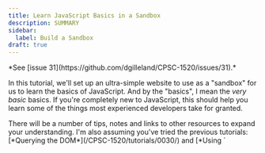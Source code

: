 ```yaml
---
title: Learn JavaScript Basics in a Sandbox
description: SUMMARY
sidebar:
  label: Build a Sandbox
draft: true
---
```




<Aside title="Work-In-Progress (WIP)" type="caution">
*See [issue 31](https://github.com/dgilleland/CPSC-1520/issues/31).*
</Aside>

In this tutorial, we'll set up an ultra-simple website to use as a "sandbox" for us to learn the basics of JavaScript. And by the "basics", I mean the *very basic* basics. If you're completely new to JavaScript, this should help you learn some of the things most experienced developers take for granted.

<Aside>
  There will be a number of tips, notes and links to other resources to expand your understanding. I'm also assuming you've tried the previous tutorials: [*Querying the DOM*](/CPSC-1520/tutorials/0030/) and [*Using `<script>` Tags*](/CPSC-1520/tutorials/0040/).
</Aside>

## Learning Outcome Guide

Here's a short list of what we will cover in this tutorial.

<Aside title="But, I think I already know this..." type="tip">
    <Image src={gotThis} alt="I know this stuff..." width="100" class="float-start mr-3"/>

    As you look over the list of items here, you might find that you know all or most of these aspects of JavaScript or programming in general. If that's you, then please skip ahead to the next tutorial.
</Aside>

- [ ] Simple Sequence
- [ ] Variable Declaration vs. Variable Initialization
- [ ] Statements vs. Expressions
- [ ] `console.log`???

## The Sandbox Page

<Sandbox />


## Play and Learn

With our sandbox starter code in place, we can begin experimenting and discovering how JavaScript works. As you walk through this tutorial, remember to **save your changes** for each step where you write JavaScript code.

To get the backstory on what we will be coding, you should read the following article.

<LinkButton href="#">What is a Computer Program?</LinkButton>
*Author TODO: Complete the article + link*

### Statements in JavaScript

A **Statement** in JavaScript is a *complete instruction*. We use a semicolon (`;`) at the end to indicate the end of the statement. It works in the same way as a period indicates the end of a sentence (or complete thought) in English.

There are many kinds of instructions we can create in JavaScript. In this part of the tutorial, we'll write statements that create variables, perform math and change the text on our web page.


<Steps>
1. Launch VS Code and open `main.js` for editing. Then launch the website and view it side-by-side with VS Code. 

    <Image src={run} alt="Our code and sandbox"/>

1. Notice in the `main.js` that we have a variable called `sandbox`. This is a reference to the `<output>` element from our HTML. Right now, the page shows the hard-coded text inside the `<output>` element in `index.html`.

    > *`Nothing has been written here yet`*

    In the next steps, we will be writing code that uses this element to display content on the web page.


1. Add your first line of code below the `// TODO` comment (don't remove the existing code). As you save your changes, you should see the text appear on the web page.

    ```js
    // main.js
    sandbox.innerText = 'My sandbox is ready to play in.';
    ```

    We've just written an **assignment statement**. Assignment statements use the `=` operator. It works by taking the value on the right-hand side of the operator and *storing* it in the item on the left-hand side.

    Your code has now *replaced* the old value inside `sandbox.innerText`. That's the purpose of the `=` operator.

1. Add another line of JavaScript code. This time, we will use a different operator: `+=`

    ```js
    // main.js
    sandbox.innerText = 'My sandbox is ready to play in.';
    sandbox.innerHTML += '<br>A) There are many assignment operators';
    ```

    Notice two things here.
    
    - This time, by using `+=` as the operator, we've *appended* more text to the `<output>` element.
    - We also used `.innerHTML` on the `<output>` element so that we can include the `<br>` tag to force the remaining text () to appear below our first message. The `<br>` tag is the *line break*.

    <Aside type="tip" title="Assignment Operators">
      There are many other assignment operators, but we will only concern ourselves with `=` and `+=` for displaying information on the web page.
    </Aside>

1. Let's do some calculations in JavaScript. We'll start by calculating the area of a rectangle. Add the following code.

    ```js
    // main.js
    // ... remember to keep the previous code
    let leftSide = 3;
    let topSide = 4;
    let area;
    area = leftSide * topSide;
    ```

    - The lines that create and assign values to the `leftSide` and `topSide` variables are called **initialilzation statements** because they both create the variable and give it a value in the same instruction.
    - The line that creates the `area` variable is called a **declaration statement** because it creates the variable *without* assigning it a starting value.
    - The last line where we calculate the area is called an **assignment statement**. We use these to store new information in existing variables.

1. Right now, our web page does *not* show the results of our calculation. That's because we haven't written the code to display it.

    Let's show our results by adding the following code.

    ```js
    // main.js
    sandbox.innerHTML += '<br>';
    sandbox.innerHTML += `B) The area of my rectangle is ${area}`;
    ```

    You should see the area's value of `12` displayed on the page.

    <Aside type="tip" title="Template Strings">
      Did you catch how we constructed the text in the last line of the code? We wrapped the text in backticks (`` ` ``) instead of the single-quote characters. This is known as a [**Template String**](/CPSC-1520/reference/0020/#template-strings)

      The process is called <a target="_blank" href="https://en.wikipedia.org/wiki/String_interpolation">***String Interpolation***</a>, and it allows us to build strings and insert values through the use of *placeholders*. The `${}` is our placeholder and we can put variables inside the curly braces. JavaScript will take the *value* from the variable and *place* it in our string at that location.

      Here's another example.

      ```js
      let name = 'Stewart';
      let greeting = `Hello ${name}. Welcome to JavaScript!`;
      // greeting will have the value of
      //   'Hello Stewart. Welcome to JavaScript!'
      ```

      This will prove extremely useful moving forward!
    </Aside>
</Steps>

We've created several lines of code in our sandbox. We've explored some simple math and discovered the useful *string interpolation* syntax.


> So far, we've only explored a single keyword in the JavaScript language: `let`. We're going to discover a couple more JavaScript keywords in the next part of this tutorial: `const` and `typeof`.
>
> *All* of the other words we've written are **identifiers**. An *identifier* is simply a name that we or the browser has given for some variable or object.
>
> To learn more about this aspect of JavaScript, check out the following articles.
>
> <CardGrid>
>   <LinkCard title="JavaScript As A Language" href="/CPSC-1520/explanations/0020/" />
>   <LinkCard title="JavaScript Keywords" href="/CPSC-1520/reference/0010/" />
> </CardGrid>

### Data Types, More Math

A lot of times, the information we need to work with is either *textual* or *numeric*. JavaScript supports these with the `'string'` and `'number'` data types. There are other built-in data types, but these two will be foundational for almost all of the code you write.

> *?Add note about the dangers of **Primitive Obsession**?*

Let's explore how we can manipulate textual and numeric data in our programs.


<Steps>
1. It's not unusual to see code that has "raw" values in it. In fact, we've been using these raw or [**literal**](/CPSC-1520/reference/0020/#literal-values) values in earlier parts of this tutorial. A common place to see these are with initialization or assignment statements.

    Let's add a few variables to our code using literal values.

    ```js
    // main.js
    let unitCost = 12.95;
    let gstRate = 0.05;
    let currency = '(CAD)';
    ```

    <Aside type="tip">
      Generally speaking, when we write JavaScript we should restrict the amount of literal values in our code as much as possible. The values of literals are - simply put - *fixed*. We can't change them. That's why we use [**variables**](/CPSC-1520/reference/0020/#variable-declarations) so often - they give us *flexibility*.
    </Aside>
    
    {/* For example, we created *string literals* such as `'My sandbox is ready to play in.'`. Another literal string was `'<br>'`. A string literal can be recognized as text that is surrounded by either single quotes, double quotes, or a pair of backticks.

    *Numeric literals* are the digits we type. An example includes the numbers `3` and `4` that we used for the sides of the rectangle. */}
1. It's time to do something with these variables. Let's calculate the price of something. We'll display the output with a template string

    ```js
    // main.js
    let subTotal = unitCost * 10;
    // Output the result on another "line"
    sandbox.innerHTML += '<br>C) ';
    sandbox.innerHTML += `The subtotal is ${subTotal}. `;
    sandbox.innerHTML += `The total is ${subTotal + subTotal * gst}.`;
    ```

    You should see the following additional text displayed on the page.

    ```
    C) The subtotal is 129.5. The total is 135.975.
    ```

1. The math is good for the code we wrote. But the presentation could use some fixing. Make the following changes.

    ```diff lang="js"
      let subTotal = unitCost * 10;
    + let total = subTotal + subTotal * gst;
      // Output the result on another "line"
      sandbox.innerHTML += '<br>C) ';
    - sandbox.innerHTML += `The subtotal is ${subTotal}. `;
    + sandbox.innerHTML += `The subtotal is $ ${subTotal.toFixed}. `;
    - sandbox.innerHTML += `The total is ${subTotal + subTotal * gst}.`;
    + sandbox.innerHTML += `The total is $ ${total.toFixed(2)}.`;
    ```

    We added another variable (`total`) to simplify the placeholder's expression that calcluated the total amount. In the placeholders, we used the `.toFixed()` function that comes will all number types. `.toFixed()` converts the *number* to a *string* with a fixed number of digits precision after the decimal point. Lastly, we also threw in a literal `$` in the text to make it clear that we are talking about monetary values.
    
    Now the output should look like the following.

    `C) The subtotal is $ 129.50. The total is $ 135.97.`

1. Let's try some more math, but this time, we'll use a mixture of strings and numbers.

    ```js
    // main.js
    // Can JavaScript do math with strings and numbers?
    let numberFive = 5;
    let stringFive = '5';
    let answer;

    answer = numberFive + stringFive;
    sandbox.innerHTML += '<br>D) ';
    sandbox.innerHTML += `5 + '5' produces ${answer}`;
    ```

    Did you expect that result? It turns out that JavaScript turned the number into a string and then *concatenated* the two strings, producing this text.
    
    `D) 5 + '5' produces 55`

1. Let's do another calculation. Add the following code.

    ```js
    // main.js
    answer = numberFive * stringFive;
    sandbox.innerHTML += '<br>E) ';
    sandbox.innerHTML += `5 * '5' produces ${answer}`;
    ```

    This time, JavaScript turned the string into a number and performed arithmetic. That's because the multiplcation operator (`*`) is intended for use with numbers, not text.
    
    `E) 5 * '5' produces 25`

1. We can re-try that addition operation. This time let's use a function that converts strings to numbers: `parseInt()`

    ```js
    // main.js
    answer = numberFive + parseInt(stringFive);
    sandbox.innerHTML += '<br>F) ';
    sandbox.innerHTML += `5 * parseInt('5') produces ${answer}`;
    ```

    The `parseInt()` will take a string and attempt to convert it to a whole number. There is a similar function if we want to convert to floating-point numbers: `parseFloat()`. Here's the result.
    
    `F) 5 + parseInt('5') produces 25`

1. JavaScript has a keyword that tells us the data type of a variable: `typeof`. Add the following to your growing list of experimental code.

    ```js
    // main.js
    sandbox.innerHTML += `<br>G) numberFive is a ${typeof numberFive}`;
    sandbox.innerHTML += `<br>H) stringFive is a ${typeof stringFive}`;
    ```

    If you are ever curious about the datatype of your variable, just try using the `typeof` operator.

1. One last example to try out. We've seen the usefulness of literal values (though we should be judicious in their use). Hopefully you're seeing how variables are even more useful, because we can re-use them to hold newly calculated values (like we did with `answer`).

    But, what if we wanted a variable that we could re-use in calculations without having its value change? A good example of this is the value for `pi` (3.14150, approximately).

    ```js
    // main.js
    const pi = 3.14159; // pi's value is now fixed - it can't change
    let radius = 10;

    sandbox.innerHTML += `<br>I) A circle with radius of ${radius} `;
    sandbox.innerHTML += `has an area of ${pi * radius * radius} `;
    sandbox.innerHTML += `and a circumference of ${2 * pi * radius}.`;
    ```

    One of the benefits for using a *constant variable* (yes, a contradiction in terms) is that it makes our code easier to read and saves us from using lots of hard-coded literals in our scripts.
</Steps>

## Conclusion

Assignment statements, variable declarations and initializations, constants, string concatenation, math, converting from numbers to strings and strings to numbers &mdash; these are the types of things you should get comfortable writing as a JavaScript programmer.

The concepts we explored in this tutorial form the groundwork on which will will build our JavaScript coding skills. For more information, consult the following article.

<LinkCard title="How JavaScript Works" href="/CPSC-1520/explanations/0025/" />

